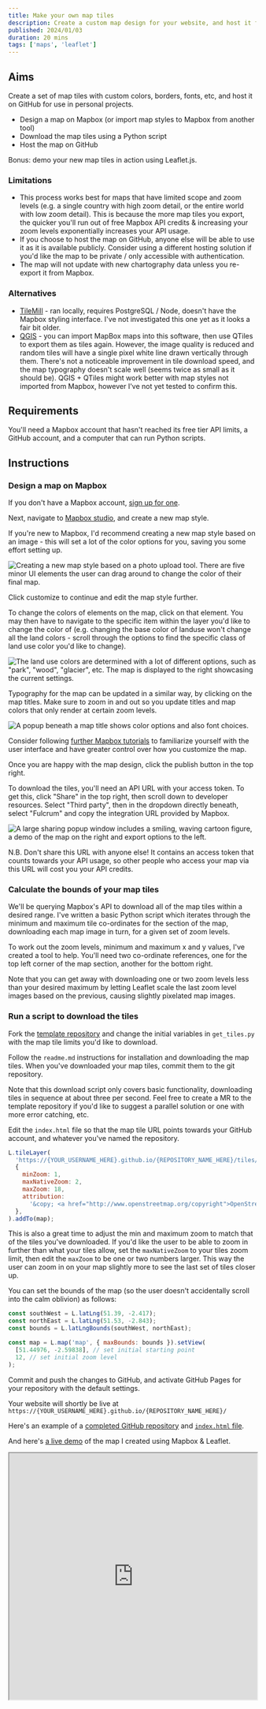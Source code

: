 ```yaml
---
title: Make your own map tiles
description: Create a custom map design for your website, and host it for free.
published: 2024/01/03
duration: 20 mins
tags: ['maps', 'leaflet']
---
```


## Aims

Create a set of map tiles with custom colors, borders, fonts, etc, and host it on GitHub for use in personal projects.

- Design a map on Mapbox (or import map styles to Mapbox from another tool)
- Download the map tiles using a Python script
- Host the map on GitHub

Bonus: demo your new map tiles in action using Leaflet.js.

### Limitations

- This process works best for maps that have limited scope and zoom levels (e.g. a single country with high zoom detail, or the entire world with low zoom detail). This is because the more map tiles you export, the quicker you'll run out of free Mapbox API credits & increasing your zoom levels exponentially increases your API usage.
- If you choose to host the map on GitHub, anyone else will be able to use it as it is available publicly. Consider using a different hosting solution if you'd like the map to be private / only accessible with authentication.
- The map will not update with new chartography data unless you re-export it from Mapbox.

### Alternatives

- [TileMill](https://wiki.openstreetmap.org/wiki/TileMill) - ran locally, requires PostgreSQL / Node, doesn't have the Mapbox styling interface. I've not investigated this one yet as it looks a fair bit older.
- [QGIS](https://qgis.org/en/site/) - you can import MapBox maps into this software, then use QTiles to export them as tiles again. However, the image quality is reduced and random tiles will have a single pixel white line drawn vertically through them. There's not a noticeable improvement in tile download speed, and the map typography doesn't scale well (seems twice as small as it should be). QGIS + QTiles might work better with map styles not imported from Mapbox, however I've not yet tested to confirm this.

## Requirements

You'll need a Mapbox account that hasn't reached its free tier API limits, a GitHub account, and a computer that can run Python scripts.

## Instructions

### Design a map on Mapbox

If you don't have a Mapbox account, [sign up for one](https://account.mapbox.com/auth/signup/).

Next, navigate to [Mapbox studio](https://studio.mapbox.com/), and create a new map style.

If you're new to Mapbox, I'd recommend creating a new map style based on an image - this will set a lot of the color options for you, saving you some effort setting up.

![Creating a new map style based on a photo upload tool. There are five minor UI elements the user can drag around to change the color of their final map.](/images/create-your-own-map/mapbox-style-with-image.webp)

Click customize to continue and edit the map style further.

To change the colors of elements on the map, click on that element. You may then have to navigate to the specific item within the layer you'd like to change the color of (e.g. changing the base color of landuse won't change all the land colors - scroll through the options to find the specific class of land use color you'd like to change).

![The land use colors are determined with a lot of different options, such as "park", "wood", "glacier", etc. The map is displayed to the right showcasing the current settings.](/images/create-your-own-map/adjust-land-use-colors.webp)

Typography for the map can be updated in a similar way, by clicking on the map titles. Make sure to zoom in and out so you update titles and map colors that only render at certain zoom levels.

![A popup beneath a map title shows color options and also font choices.](/images/create-your-own-map/adjust-typography.webp)

Consider following [further Mapbox tutorials](https://docs.mapbox.com/help/how-to-videos/) to familiarize yourself with the user interface and have greater control over how you customize the map.

Once you are happy with the map design, click the publish button in the top right.

To download the tiles, you'll need an API URL with your access token. To get this, click "Share" in the top right, then scroll down to developer resources. Select "Third party", then in the dropdown directly beneath, select "Fulcrum" and copy the integration URL provided by Mapbox.

![A large sharing popup window includes a smiling, waving cartoon figure, a demo of the map on the right and export options to the left.](/images/create-your-own-map/mapbox-export.webp)

N.B. Don't share this URL with anyone else! It contains an access token that counts towards your API usage, so other people who access your map via this URL will cost you your API credits.

### Calculate the bounds of your map tiles

We'll be querying Mapbox's API to download all of the map tiles within a desired range. I've written a basic Python script which iterates through the minimum and maximum tile co-ordinates for the section of the map, downloading each map image in turn, for a given set of zoom levels.

To work out the zoom levels, minimum and maximum x and y values, I've created a tool to help. You'll need two co-ordinate references, one for the top left corner of the map section, another for the bottom right.

<DemonstrationMap />

Note that you can get away with downloading one or two zoom levels less than your desired maximum by letting Leaflet scale the last zoom level images based on the previous, causing slightly pixelated map images.

### Run a script to download the tiles

Fork the [template repository](https://github.com/jhancock532/download-map-tiles) and change the initial variables in `get_tiles.py` with the map tile limits you'd like to download.

Follow the `readme.md` instructions for installation and downloading the map tiles. When you've downloaded your map tiles, commit them to the git repository.

Note that this download script only covers basic functionality, downloading tiles in sequence at about three per second. Feel free to create a MR to the template repository if you'd like to suggest a parallel solution or one with more error catching, etc.

Edit the `index.html` file so that the map tile URL points towards your GitHub account, and whatever you've named the repository.

```js
L.tileLayer(
  'https://{YOUR_USERNAME_HERE}.github.io/{REPOSITORY_NAME_HERE}/tiles/{z}/{x}/{y}.png',
  {
    minZoom: 1,
    maxNativeZoom: 2,
    maxZoom: 18,
    attribution:
      '&copy; <a href="http://www.openstreetmap.org/copyright">OpenStreetMap | Mapbox</a>',
  },
).addTo(map);
```

This is also a great time to adjust the min and maximum zoom to match that of the tiles you've downloaded. If you'd like the user to be able to zoom in further than what your tiles allow, set the `maxNativeZoom` to your tiles zoom limit, then edit the `maxZoom` to be one or two numbers larger. This way the user can zoom in on your map slightly more to see the last set of tiles closer up.

You can set the bounds of the map (so the user doesn't accidentally scroll into the calm oblivion) as follows:

```js
const southWest = L.latLng(51.39, -2.417);
const northEast = L.latLng(51.53, -2.843);
const bounds = L.latLngBounds(southWest, northEast);

const map = L.map('map', { maxBounds: bounds }).setView(
  [51.44976, -2.59838], // set initial starting point
  12, // set initial zoom level
);
```

Commit and push the changes to GitHub, and activate GitHub Pages for your repository with the default settings.

Your website will shortly be live at `https://{YOUR_USERNAME_HERE}.github.io/{REPOSITORY_NAME_HERE}/`

Here's an example of a [completed GitHub repository](https://github.com/jhancock532/bristol-green-map/tree/main) and [`index.html` file](https://github.com/jhancock532/bristol-green-map/blob/main/index.html).

And here's [a live demo](https://jhancock532.github.io/bristol-green-map/) of the map I created using Mapbox & Leaflet.

<iframe
  src="https://jhancock532.github.io/bristol-green-map/"
  width="100%"
  height="500px"
/>

Thank you for reading!

If you have any questions, issues or suggestions, please leave a comment on this site's [GitHub repository](https://github.com/jhancock532/notes/discussions).
